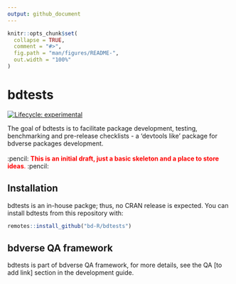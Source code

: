 ```yaml
---
output: github_document
---
```


<!-- README.md is generated from README.Rmd. Please edit that file -->

```r
knitr::opts_chunk$set(
  collapse = TRUE,
  comment = "#>",
  fig.path = "man/figures/README-",
  out.width = "100%"
)
```

# bdtests

<!-- badges: start -->
[![Lifecycle: experimental](https://img.shields.io/badge/lifecycle-experimental-orange.svg)](https://www.tidyverse.org/lifecycle/#experimental)
<!-- badges: end -->

The goal of bdtests is to facilitate package development, testing, benchmarking and pre-release checklists - a 'devtools like' package for bdverse packages development. \
\
:pencil: <span style="color: red;">**This is an initial draft, just a basic skeleton and a place to store ideas**.</span> :pencil:

## Installation
bdtests is an in-house packge; thus, no CRAN release is expected.
You can install bdtests from this repository with:

``` r
remotes::install_github("bd-R/bdtests")
```

## bdverse QA framework

bdtests is part of bdverse QA framework, for more details, see the QA  [to add link] section in the development guide.
